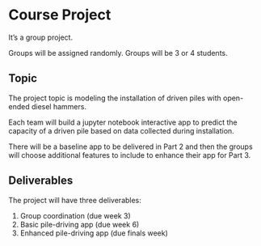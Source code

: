 # Course Project

It's a group project.

Groups will be assigned randomly. Groups will be 3 or 4 students.

## Topic

The project topic is modeling the installation of driven piles with open-ended diesel hammers.

Each team will build a jupyter notebook interactive app to predict the capacity of a driven pile based on data collected during installation.

There will be a baseline app to be delivered in Part 2 and then the groups will choose additional features to include to enhance their app for Part 3.

## Deliverables

The project will have three deliverables:

1.  Group coordination (due week 3)
2.  Basic pile-driving app (due week 6)
3.  Enhanced pile-driving app (due finals week)